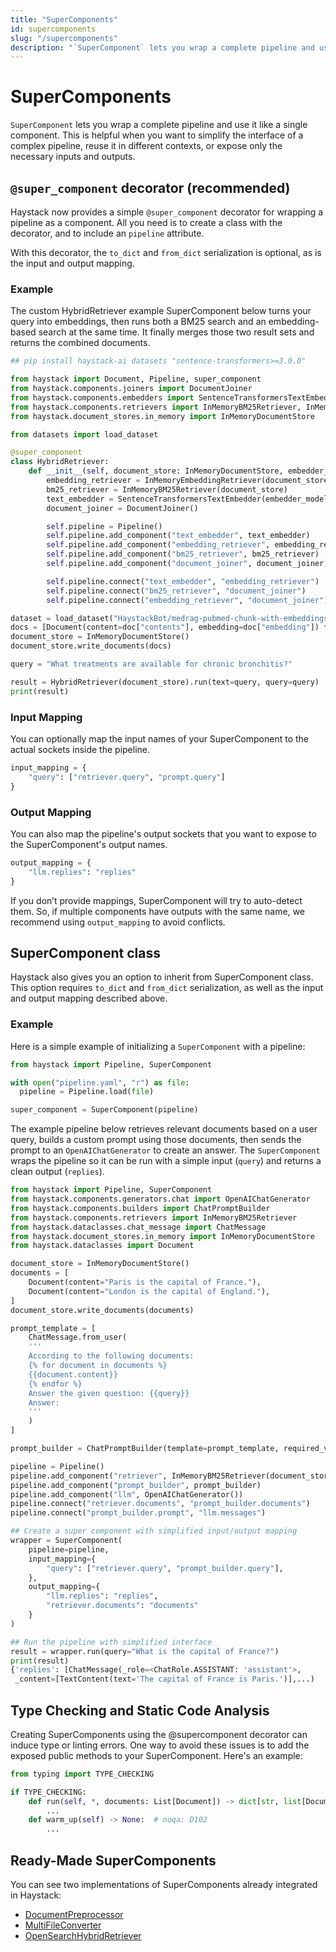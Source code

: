 ```yaml
---
title: "SuperComponents"
id: supercomponents
slug: "/supercomponents"
description: "`SuperComponent` lets you wrap a complete pipeline and use it like a single component. This is helpful when you want to simplify the interface of a complex pipeline, reuse it in different contexts, or expose only the necessary inputs and outputs."
---
```


# SuperComponents

`SuperComponent` lets you wrap a complete pipeline and use it like a single component. This is helpful when you want to simplify the interface of a complex pipeline, reuse it in different contexts, or expose only the necessary inputs and outputs.

## `@super_component` decorator (recommended)

Haystack now provides a simple `@super_component` decorator for wrapping a pipeline as a component. All you need is to create a class with the decorator, and to include an `pipeline` attribute.

With this decorator, the `to_dict` and `from_dict` serialization is optional, as is the input and output mapping.

### Example

The custom HybridRetriever example SuperComponent below turns your query into embeddings, then runs both a BM25 search and an embedding-based search at the same time. It finally merges those two result sets and returns the combined documents.

```python
## pip install haystack-ai datasets "sentence-transformers>=3.0.0"

from haystack import Document, Pipeline, super_component
from haystack.components.joiners import DocumentJoiner
from haystack.components.embedders import SentenceTransformersTextEmbedder
from haystack.components.retrievers import InMemoryBM25Retriever, InMemoryEmbeddingRetriever
from haystack.document_stores.in_memory import InMemoryDocumentStore

from datasets import load_dataset

@super_component
class HybridRetriever:
    def __init__(self, document_store: InMemoryDocumentStore, embedder_model: str = "BAAI/bge-small-en-v1.5"):
        embedding_retriever = InMemoryEmbeddingRetriever(document_store)
        bm25_retriever = InMemoryBM25Retriever(document_store)
        text_embedder = SentenceTransformersTextEmbedder(embedder_model)
        document_joiner = DocumentJoiner()

        self.pipeline = Pipeline()
        self.pipeline.add_component("text_embedder", text_embedder)
        self.pipeline.add_component("embedding_retriever", embedding_retriever)
        self.pipeline.add_component("bm25_retriever", bm25_retriever)
        self.pipeline.add_component("document_joiner", document_joiner)

        self.pipeline.connect("text_embedder", "embedding_retriever")
        self.pipeline.connect("bm25_retriever", "document_joiner")
        self.pipeline.connect("embedding_retriever", "document_joiner")

dataset = load_dataset("HaystackBot/medrag-pubmed-chunk-with-embeddings", split="train")
docs = [Document(content=doc["contents"], embedding=doc["embedding"]) for doc in dataset]
document_store = InMemoryDocumentStore()
document_store.write_documents(docs)

query = "What treatments are available for chronic bronchitis?"

result = HybridRetriever(document_store).run(text=query, query=query)
print(result)
```

### Input Mapping

You can optionally map the input names of your SuperComponent to the actual sockets inside the pipeline.

```python
input_mapping = {
    "query": ["retriever.query", "prompt.query"]
}
```

### Output Mapping

You can also map the pipeline's output sockets that you want to expose to the SuperComponent's output names.

```python
output_mapping = {
    "llm.replies": "replies"
}
```

If you don’t provide mappings, SuperComponent will try to auto-detect them. So, if multiple components have outputs with the same name, we recommend using `output_mapping` to avoid conflicts.

## SuperComponent class

Haystack also gives you an option to inherit from SuperComponent class. This option requires `to_dict` and `from_dict` serialization, as well as the input and output mapping described above.

### Example

Here is a simple example of initializing a `SuperComponent` with a pipeline:

```python
from haystack import Pipeline, SuperComponent

with open("pipeline.yaml", "r") as file:
  pipeline = Pipeline.load(file)

super_component = SuperComponent(pipeline)
```

The example pipeline below retrieves relevant documents based on a user query, builds a custom prompt using those documents, then sends the prompt to an `OpenAIChatGenerator` to create an answer. The `SuperComponent` wraps the pipeline so it can be run with a simple input (`query`) and returns a clean output (`replies`).

```python
from haystack import Pipeline, SuperComponent
from haystack.components.generators.chat import OpenAIChatGenerator
from haystack.components.builders import ChatPromptBuilder
from haystack.components.retrievers import InMemoryBM25Retriever
from haystack.dataclasses.chat_message import ChatMessage
from haystack.document_stores.in_memory import InMemoryDocumentStore
from haystack.dataclasses import Document

document_store = InMemoryDocumentStore()
documents = [
    Document(content="Paris is the capital of France."),
    Document(content="London is the capital of England."),
]
document_store.write_documents(documents)

prompt_template = [
    ChatMessage.from_user(
    '''
    According to the following documents:
    {% for document in documents %}
    {{document.content}}
    {% endfor %}
    Answer the given question: {{query}}
    Answer:
    '''
    )
]

prompt_builder = ChatPromptBuilder(template=prompt_template, required_variables="*")

pipeline = Pipeline()
pipeline.add_component("retriever", InMemoryBM25Retriever(document_store=document_store))
pipeline.add_component("prompt_builder", prompt_builder)
pipeline.add_component("llm", OpenAIChatGenerator())
pipeline.connect("retriever.documents", "prompt_builder.documents")
pipeline.connect("prompt_builder.prompt", "llm.messages")

## Create a super component with simplified input/output mapping
wrapper = SuperComponent(
    pipeline=pipeline,
    input_mapping={
        "query": ["retriever.query", "prompt_builder.query"],
    },
    output_mapping={
        "llm.replies": "replies",
        "retriever.documents": "documents"
    }
)

## Run the pipeline with simplified interface
result = wrapper.run(query="What is the capital of France?")
print(result)
{'replies': [ChatMessage(_role=<ChatRole.ASSISTANT: 'assistant'>,
 _content=[TextContent(text='The capital of France is Paris.')],...)
```

## Type Checking and Static Code Analysis

Creating SuperComponents using the @supercomponent decorator can induce type or linting errors. One way to avoid these issues is to add the exposed public methods to your SuperComponent. Here's an example:

```python
from typing import TYPE_CHECKING

if TYPE_CHECKING:
    def run(self, *, documents: List[Document]) -> dict[str, list[Document]]:
        ...
    def warm_up(self) -> None:  # noqa: D102
        ...
```

## Ready-Made SuperComponents

You can see two implementations of SuperComponents already integrated in Haystack:

- [DocumentPreprocessor](../../pipeline-components/preprocessors/documentpreprocessor.mdx)
- [MultiFileConverter](../../pipeline-components/converters/multifileconverter.mdx)
- [OpenSearchHybridRetriever](../../pipeline-components/retrievers/opensearchhybridretriever.mdx)
